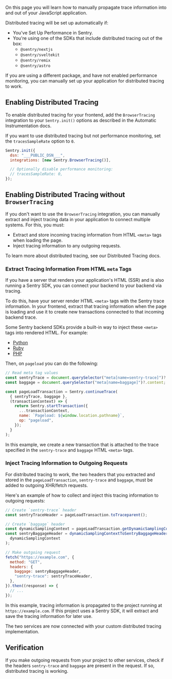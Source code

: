 On this page you will learn how to manually propagate trace information into and out of your JavaScript application.

Distributed tracing will be set up automatically if:

- You've <PlatformLink to="/performance/">Set Up Performance</PlatformLink> in Sentry.
- You're using one of the SDKs that include distributed tracing out of the box:
  - `@sentry/nextjs`
  - `@sentry/sveltekit`
  - `@sentry/remix`
  - `@sentry/astro`

If you are using a different package, and have not enabled performance monitoring, you can manually set up your application for distributed tracing to work.

## Enabling Distributed Tracing

To enable distributed tracing for your frontend, add the `BrowserTracing` integration to your `Sentry.init()` options as described in the <PlatformLink to="/performance/instrumentation/automatic-instrumentation/">Automatic Instrumentation</PlatformLink> docs.

If you want to use distributed tracing but not performance monitoring, set the `tracesSampleRate` option to `0`.

```javascript
Sentry.init({
  dsn: "___PUBLIC_DSN___",
  integrations: [new Sentry.BrowserTracing()],

  // Optionally disable performance monitoring:
  // tracesSampleRate: 0,
});
```

## Enabling Distributed Tracing without `BrowserTracing`

If you don't want to use the `BrowserTracing` integration, you can manually extract and inject tracing data in your application to connect multiple systems. For this, you must:

- Extract and store incoming tracing information from HTML `<meta>` tags when loading the page.
- Inject tracing information to any outgoing requests.

To learn more about distributed tracing, see our <PlatformLink to="/usage/distributed-tracing/">Distributed Tracing</PlatformLink> docs.

### Extract Tracing Information From HTML `meta` Tags

If you have a server that renders your application's HTML (SSR) and is also running a Sentry SDK, you can connect your backend to your backend via tracing.

To do this, have your server render HTML `<meta>` tags with the Sentry trace information. In your frontend, extract that tracing information when the page is loading and use it to create new transactions connected to that incoming backend trace.

Some Sentry backend SDKs provide a built-in way to inject these `<meta>` tags into rendered HTML. For example:

- [Python](/platforms/python/usage/distributed-tracing/custom-instrumentation/#inject-tracing-information-into-rendered-html)
- [Ruby](/platforms/ruby/usage/distributed-tracing/custom-instrumentation/#inject-tracing-information-into-rendered-html)
- [PHP](/platforms/php/usage/distributed-tracing/custom-instrumentation/#inject-tracing-information-into-rendered-html)

Then, on `pageload` you can do the following:

```javascript
// Read meta tag values
const sentryTrace = document.querySelector("meta[name=sentry-trace]")?.content;
const baggage = document.querySelector("meta[name=baggage]")?.content;

const pageLoadTransaction = Sentry.continueTrace(
  { sentryTrace, baggage },
  (transactionContext) => {
    return Sentry.startTransaction({
      ...transactionContext,
      name: `Pageload: ${window.location.pathname}`,
      op: "pageload",
    });
  }
);
```

In this example, we create a new transaction that is attached to the trace specified in the `sentry-trace` and `baggage` HTML `<meta>` tags.

### Inject Tracing Information to Outgoing Requests

For distributed tracing to work, the two headers that you extracted and stored in the `pageLoadTransaction`, `sentry-trace` and `baggage`, must be added to outgoing XHR/fetch requests.

Here's an example of how to collect and inject this tracing information to outgoing requests:

```javascript
// Create `sentry-trace` header
const sentryTraceHeader = pageLoadTransaction.toTraceparent();

// Create `baggage` header
const dynamicSamplingContext = pageLoadTransaction.getDynamicSamplingContext();
const sentryBaggageHeader = dynamicSamplingContextToSentryBaggageHeader(
  dynamicSamplingContext
);

// Make outgoing request
fetch("https://example.com", {
  method: "GET",
  headers: {
    baggage: sentryBaggageHeader,
    "sentry-trace": sentryTraceHeader,
  },
}).then((response) => {
  // ...
});
```

In this example, tracing information is propagated to the project running at `https://example.com`. If this project uses a Sentry SDK, it will extract and save the tracing information for later use.

The two services are now connected with your custom distributed tracing implementation.

## Verification

If you make outgoing requests from your project to other services, check if the headers `sentry-trace` and `baggage` are present in the request. If so, distributed tracing is working.
